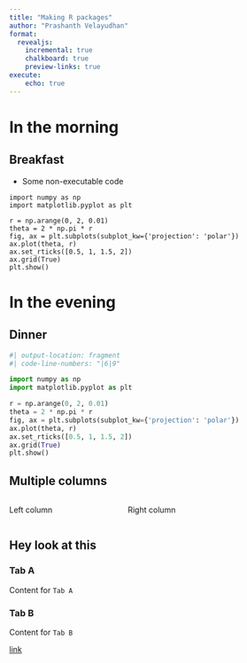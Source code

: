 ```yaml
---
title: "Making R packages"
author: "Prashanth Velayudhan"
format:
  revealjs:
    incremental: true
    chalkboard: true
    preview-links: true
execute:
    echo: true
---
```


# In the morning

## Breakfast

- Some non-executable code
 
```.python
import numpy as np
import matplotlib.pyplot as plt

r = np.arange(0, 2, 0.01)
theta = 2 * np.pi * r
fig, ax = plt.subplots(subplot_kw={'projection': 'polar'})
ax.plot(theta, r)
ax.set_rticks([0.5, 1, 1.5, 2])
ax.grid(True)
plt.show()
```

# In the evening

## Dinner

```python
#| output-location: fragment
#| code-line-numbers: "|6|9"

import numpy as np
import matplotlib.pyplot as plt

r = np.arange(0, 2, 0.01)
theta = 2 * np.pi * r
fig, ax = plt.subplots(subplot_kw={'projection': 'polar'})
ax.plot(theta, r)
ax.set_rticks([0.5, 1, 1.5, 2])
ax.grid(True)
plt.show()
```


## Multiple columns

:::: {.columns}

::: {.column width="40%"}
Left column
:::

::: {.column width="60%"}
Right column
:::

::::


## Hey look at this

::: {.panel-tabset}

### Tab A

Content for `Tab A`

### Tab B

Content for `Tab B`

[link](https://quarto.org/docs/presentations/revealjs/presenting.html#preview-links)

:::
